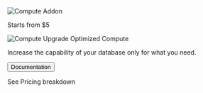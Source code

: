 <div className="overflow-hidden rounded-lg">
<img className="w-full" src="https://supabase.com/images/pricing/addons-compute-hero.png" alt="Compute Addon" />
</div>
<div className="px-8 py-4">
<p className="text-xs text-neutral-900 dark:text-neutral-500 m-0">
Starts from $5
</p>
<div className="flex items-center gap-2 mt-2">
<img src="https://supabase.com/images/pricing/compute-upgrade.svg" alt="Compute Upgrade" />
<span className="text-sm text-neutral-100">
Optimized Compute
</span>
</div>
<p className="mt-2 text-neutral-900 dark:text-neutral-400 text-xs min-h-[40px] lg:min-h-[50px] lg:max-w-[290px]">
Increase the capability of your database only for what you need.
</p>
<div className="flex items-center justify-between mt-4 mb-4">
<a href="https://supabase.com/docs/guides/platform/compute-add-ons" className=''>

<button
className="text-neutral-200 bg-neutral-800 hover:bg-neutral-900 focus:outline-none focus:ring-1 focus:ring-neutral-300 font-medium rounded px-2.5 py-1 mr-1 font-medium ring-[.5px] ring-neutral-500 border-0 text-xs dark:bg-neutral-700 dark:hover:bg-neutral-700 dark:focus:ring-neutral-500 dark:border-neutral-500 " type="button" >
<span className="truncate">
Documentation
</span>
</button>
</a>
<p className="text-emerald-500 text-xs hover:underline m-0">See Pricing breakdown
</p>
</div>
</div>